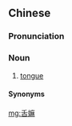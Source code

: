 ==Chinese==
{{zh-forms}}

===Pronunciation===
{{zh-pron
|h=pfs=sa̍t-mà;gd=sad6 ma2
|cat=n
}}

===Noun===
{{zh-noun}}

# {{lb|zh|Hakka}} [[tongue]]

====Synonyms====
{{zh-dial|舌頭}}

{{zh-cat|Anatomy}}

[[mg:舌嫲]]